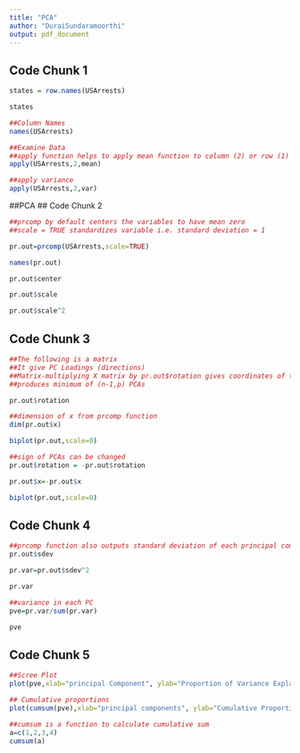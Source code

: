 ---
title: "PCA"
author: "DuraiSundaramoorthi"
output: pdf_document
---

## Code Chunk 1
```{r}
states = row.names(USArrests)

states

##Column Names
names(USArrests)

##Examine Data
##apply function helps to apply mean function to column (2) or row (1)
apply(USArrests,2,mean)

##apply variance
apply(USArrests,2,var)
```


##PCA
## Code Chunk 2
```{r}
##prcomp by default centers the variables to have mean zero
##scale = TRUE standardizes variable i.e. standard deviation = 1

pr.out=prcomp(USArrests,scale=TRUE)

names(pr.out)

pr.out$center

pr.out$scale

pr.out$scale^2
```

## Code Chunk 3
```{r}
##The following is a matrix
##It give PC Loadings (directions)
##Matrix-multiplying X matrix by pr.out$rotation gives coordinates of the data in the rotated coordinate
##produces minimum of (n-1,p) PCAs

pr.out$rotation

##dimension of x from prcomp function
dim(pr.out$x)

biplot(pr.out,scale=0)

##sign of PCAs can be changed
pr.out$rotation = -pr.out$rotation

pr.out$x=-pr.out$x

biplot(pr.out,scale=0)
```

## Code Chunk 4
```{r}
##prcomp function also outputs standard deviation of each principal component
pr.out$sdev

pr.var=pr.out$sdev^2

pr.var

##variance in each PC
pve=pr.var/sum(pr.var)

pve
```

## Code Chunk 5
```{r}
##Scree Plot
plot(pve,xlab="principal Component", ylab="Proportion of Variance Explained", ylim=c(0,1),type='b')

## Cumulative proportions
plot(cumsum(pve),xlab="principal components", ylab="Cumulative Proportion of Variance Explained", ylim=c(0,1),type='b')

##cumsum is a function to calculate cumulative sum
a=c(1,2,3,4)
cumsum(a)
```

